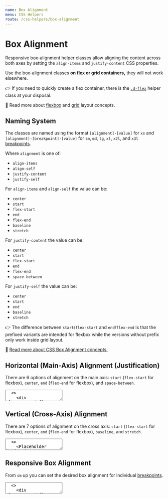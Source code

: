```yaml
---
name: Box Alignment
menu: CSS Helpers
route: /css-helpers/box-alignment
---
```


# Box Alignment


Responsive box-alignment helper classes allow aligning the content across both
axes by setting the `align-items` and `justify-content` CSS properties.

Use the box-alignment classes **on flex or grid containers,** they will not work
elsewhere.

👉 If you need to quickly create a flex container, there is the
[`.d-flex`](/css-helpers/display) helper class at your disposal.

📖 Read more about [flexbox] and [grid] layout concepts.

## Naming System

The classes are named using the format `[alignment]-[value]` for `xs` and
`[alignment]-[breakpoint]-[value]` for `sm`, `md`, `lg`, `xl`, `x2l`, and
`x3l` [breakpoints](/foundation/breakpoints).

Where `alignment` is one of:

- `align-items`
- `align-self`
- `justify-content`
- `justify-self`

For `align-items` and `align-self` the value can be:

- `center`
- `start`
- `flex-start`
- `end`
- `flex-end`
- `baseline`
- `stretch`

For `justify-content` the value can be:

- `center`
- `start`
- `flex-start`
- `end`
- `flex-end`
- `space-between`

For `justify-self` the value can be:

- `center`
- `start`
- `end`
- `baseline`
- `stretch`

👉 The difference between `start`/`flex-start` and `end`/`flex-end` is that the
prefixed variants are intended for flexbox while the versions without prefix
only work inside grid layout.

📖 [Read more about CSS Box Alignment concepts.][box-alignment]

## Horizontal (Main-Axis) Alignment (Justification)

There are 6 options of alignment on the main axis: `start` (`flex-start` for
flexbox), `center`, `end` (`flex-end` for flexbox), and `space-between`.

<textarea is="docoff-react-preview">
  <>
    <div className="d-flex justify-content-flex-start">
      <Placeholder bordered>
        <code>.justify-content-flex-start</code>
      </Placeholder>
    </div>
    <div className="d-flex justify-content-center">
      <Placeholder bordered>
        <code>.justify-content-center</code>
      </Placeholder>
    </div>
    <div className="d-flex justify-content-flex-end">
      <Placeholder bordered>
        <code>.justify-content-flex-end</code>
      </Placeholder>
    </div>
    <div className="d-flex justify-content-space-between">
      <Placeholder bordered>
        <code>.justify-content-space-between</code>
      </Placeholder>
      <Placeholder bordered>
        <code>.justify-content-space-between</code>
      </Placeholder>
    </div>
  </>
</textarea>

## Vertical (Cross-Axis) Alignment

There are 7 options of alignment on the cross axis: `start` (`flex-start` for
flexbox), `center`, `end` (`flex-end` for flexbox), `baseline`, and `stretch`.

<textarea is="docoff-react-preview">
  <>
    <Placeholder bordered>
      <div className="d-flex align-items-flex-start" style={{ height: '6rem' }}>
        <Placeholder bordered>
          <code>.align-items-flex-start</code>
        </Placeholder>
      </div>
    </Placeholder>
    <Placeholder bordered>
      <div className="d-flex align-items-center" style={{ height: '6rem' }}>
        <Placeholder bordered>
          <code>.align-items-center</code>
        </Placeholder>
      </div>
    </Placeholder>
    <Placeholder bordered>
      <div className="d-flex align-items-flex-end" style={{ height: '6rem' }}>
        <Placeholder bordered>
          <code>.align-items-flex-end</code>
        </Placeholder>
      </div>
    </Placeholder>
    <Placeholder bordered>
      <div className="d-flex align-items-baseline" style={{ height: '6rem' }}>
        <Placeholder bordered>
          <code>.align-items-baseline</code>
        </Placeholder>
        <Placeholder bordered>
          <code style={{ lineHeight: 4 }}>.align-items-baseline</code>
        </Placeholder>
      </div>
    </Placeholder>
    <Placeholder bordered>
      <div className="d-flex align-items-stretch" style={{ height: '6rem' }}>
        <Placeholder bordered>
          <code>.align-items-stretch</code>
        </Placeholder>
      </div>
    </Placeholder>
  </>
</textarea>

## Responsive Box Alignment

From `sm` up you can set the desired box alignment for individual
[breakpoints](/foundation/breakpoints).

<textarea is="docoff-react-preview">
  <>
    <div className="d-flex justify-content-sm-flex-start">
      <Placeholder bordered>
        <code>.justify-content-sm-flex-start</code>
      </Placeholder>
    </div>
    <div className="d-flex justify-content-md-center">
      <Placeholder bordered>
        <code>.justify-content-md-center</code>
      </Placeholder>
    </div>
    <div className="d-flex justify-content-lg-flex-end">
      <Placeholder bordered>
        <code>.justify-content-lg-flex-end</code>
      </Placeholder>
    </div>
    <div className="d-flex justify-content-xl-space-between">
      <Placeholder bordered>
        <code>.justify-content-xl-space-between</code>
      </Placeholder>
      <Placeholder bordered>
        <code>.justify-content-xl-space-between</code>
      </Placeholder>
    </div>
  </>
</textarea>

[flexbox]: https://developer.mozilla.org/en-US/docs/Learn/CSS/CSS_layout/Flexbox
[grid]: https://developer.mozilla.org/en-US/docs/Learn/CSS/CSS_layout/Grids
[box-alignment]: https://developer.mozilla.org/en-US/docs/Web/CSS/CSS_Box_Alignment
